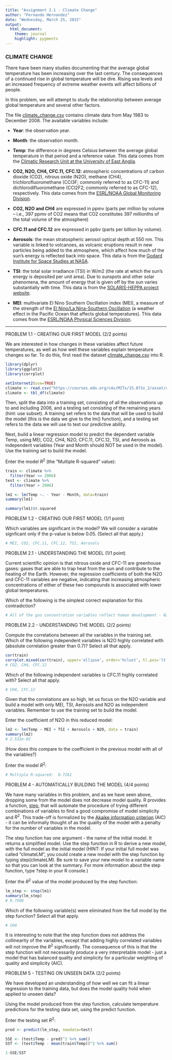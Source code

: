 ```yaml
---
title: "Assignment 2.1 - Climate Change"
author: "Fernando Hernandez"
date: "Wednesday, March 25, 2015"
output:
  html_document:
    theme: journal
    highlight: pygments
---
```


### CLIMATE CHANGE

There have been many studies documenting that the average global temperature has been increasing over the last century. The consequences of a continued rise in global temperature will be dire. Rising sea levels and an increased frequency of extreme weather events will affect billions of people.

In this problem, we will attempt to study the relationship between average global temperature and several other factors.

The file [climate_change.csv](https://courses.edx.org/c4x/MITx/15.071x_2/asset/climate_change.csv) contains climate data from May 1983 to December 2008. The available variables include:

- __Year__: the observation year.

- __Month__: the observation month.

- __Temp__: the difference in degrees Celsius between the average global temperature in that period and a reference value. This data comes from the [Climatic Research Unit at the University of East Anglia](http://www.cru.uea.ac.uk/cru/data/temperature/).

- __CO2, N2O, CH4, CFC.11, CFC.12__: atmospheric concentrations of carbon dioxide (CO2), nitrous oxide (N2O), methane  (CH4), trichlorofluoromethane (CCl3F; commonly referred to as CFC-11) and dichlorodifluoromethane (CCl2F2; commonly referred to as CFC-12), respectively. This data comes from the [ESRL/NOAA Global Monitoring Division](http://www.esrl.noaa.gov/gmd/ccgg/data-products.html).

- __CO2, N2O and CH4__ are expressed in ppmv (parts per million by volume  -- i.e., 397 ppmv of CO2 means that CO2 constitutes 397 millionths of the total volume of the atmosphere)

- __CFC.11 and CFC.12__ are expressed in ppbv (parts per billion by volume). 

- __Aerosols__: the mean stratospheric aerosol optical depth at 550 nm. This variable is linked to volcanoes, as volcanic eruptions result in new particles being added to the atmosphere, which affect how much of the sun's energy is reflected back into space. This data is from the [Godard Institute for Space Studies at NASA](http://data.giss.nasa.gov/modelforce/strataer/).

- __TSI__: the total solar irradiance (TSI) in W/m2 (the rate at which the sun's energy is deposited per unit area). Due to sunspots and other solar phenomena, the amount of energy that is given off by the sun varies substantially with time. This data is from the [SOLARIS-HEPPA project website](http://solarisheppa.geomar.de/solarisheppa/cmip5).

- __MEI__: multivariate El Nino Southern Oscillation index (MEI), a measure of the strength of the [El Nino/La Nina-Southern Oscillation](http://en.wikipedia.org/wiki/El_nino) (a weather effect in the Pacific Ocean that affects global temperatures). This data comes from the [ESRL/NOAA Physical Sciences Division](http://www.esrl.noaa.gov/psd/enso/mei/table.html).

----------------------

PROBLEM 1.1 - CREATING OUR FIRST MODEL  (2/2 points)

We are interested in how changes in these variables affect future temperatures, as well as how well these variables explain temperature changes so far. To do this, first read the dataset [climate_change.csv](https://courses.edx.org/c4x/MITx/15.071x_2/asset/climate_change.csv) into R.

```r
library(dplyr)
library(ggplot2)
library(corrplot)

setInternet2(use=TRUE)
climate <- read.csv("https://courses.edx.org/c4x/MITx/15.071x_2/asset/climate_change.csv")
climate <- tbl_df(climate)
```

Then, split the data into a training set, consisting of all the observations up to and including 2006, and a testing set consisting of the remaining years (hint: use subset). A training set refers to the data that will be used to build the model (this is the data we give to the lm() function), and a testing set refers to the data we will use to test our predictive ability.

Next, build a linear regression model to predict the dependent variable Temp, using MEI, CO2, CH4, N2O, CFC.11, CFC.12, TSI, and Aerosols as independent variables (Year and Month should NOT be used in the model). Use the training set to build the model.

Enter the model $R^2$ (the "Multiple R-squared" value):

```r
train <- climate %>%
  filter(Year <= 2006)
test <- climate %>%
  filter(Year > 2006)

lm1 <- lm(Temp ~. - Year - Month, data=train)
summary(lm1)

summary(lm1)$r.squared
```

PROBLEM 1.2 - CREATING OUR FIRST MODEL  (1/1 point)

Which variables are significant in the model? We will consider a variable signficant only if the p-value is below 0.05. (Select all that apply.)

```r
# MEI, CO2, CFC.11, CFC.12, TSI, Aerosols
```

PROBLEM 2.1 - UNDERSTANDING THE MODEL  (1/1 point)

Current scientific opinion is that nitrous oxide and CFC-11 are greenhouse gases: gases that are able to trap heat from the sun and contribute to the heating of the Earth. However, the regression coefficients of both the N2O and CFC-11 variables are negative, indicating that increasing atmospheric concentrations of either of these two compounds is associated with lower global temperatures.

Which of the following is the simplest correct explanation for this contradiction?

```r
# All of the gas concentration variables reflect human development - N2O and CFC.11 are correlated with other variables in the data set
```

PROBLEM 2.2 - UNDERSTANDING THE MODEL  (2/2 points)

Compute the correlations between all the variables in the training set. Which of the following independent variables is N2O highly correlated with (absolute correlation greater than 0.7)? Select all that apply.

```r
cor(train)
corrplot.mixed(cor(train), upper='ellipse', order='hclust', tl.pos='lt')
# CO2, CH4, CFC.12
```

Which of the following independent variables is CFC.11 highly correlated with? Select all that apply.
```r
# CH4, CFC.12
```

Given that the correlations are so high, let us focus on the N2O variable and build a model with only MEI, TSI, Aerosols and N2O as independent variables. Remember to use the training set to build the model.

Enter the coefficient of N2O in this reduced model:
```r
lm2 <- lm(Temp ~ MEI + TSI + Aerosols + N2O, data = train)
summary(lm2)
# 2.532e-02
```

(How does this compare to the coefficient in the previous model with all of the variables?)

Enter the model $R^2$:
```r
# Multiple R-squared:  0.7261
```

PROBLEM 4 - AUTOMATICALLY BUILDING THE MODEL  (4/4 points)

We have many variables in this problem, and as we have seen above, dropping some from the model does not decrease model quality. R provides a function, [step](http://stat.ethz.ch/R-manual/R-devel/library/stats/html/step.html), that will automate the procedure of trying different combinations of variables to find a good compromise of model simplicity and $R^2$. This trade-off is formalized by the [Akaike information criterion](http://en.wikipedia.org/wiki/Akaike_information_criterion) (AIC) - it can be informally thought of as the quality of the model with a penalty for the number of variables in the model.

The step function has one argument - the name of the initial model. It returns a simplified model. Use the step function in R to derive a new model, with the full model as the initial model (HINT: If your initial full model was called "climateLM", you could create a new model with the step function by typing step(climateLM). Be sure to save your new model to a variable name so that you can look at the summary. For more information about the step function, type ?step in your R console.)

Enter the $R^2$ value of the model produced by the step function:
```r
lm_step <- step(lm1)
summary(lm_step)
# 0.7508
```

Which of the following variable(s) were eliminated from the full model by the step function? Select all that apply.
```r
# CH4
```

It is interesting to note that the step function does not address the collinearity of the variables, except that adding highly correlated variables will not improve the $R^2$ significantly. The consequence of this is that the step function will not necessarily produce a very interpretable model - just a model that has balanced quality and simplicity for a particular weighting of quality and simplicity (AIC).

PROBLEM 5 - TESTING ON UNSEEN DATA  (2/2 points)

We have developed an understanding of how well we can fit a linear regression to the training data, but does the model quality hold when applied to unseen data?

Using the model produced from the step function, calculate temperature predictions for the testing data set, using the predict function.

Enter the testing set $R^2$:
```r
pred <- predict(lm_step, newdata=test)

SSE <- (test$Temp - pred)^2 %>% sum() 
SST <- (test$Temp - mean(train$Temp))^2 %>% sum()

1-SSE/SST

```

